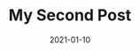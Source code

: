 ---
title: My Second Post
slug: my-second-post
date: 2021-01-10
featureImage: nature.jpeg
excerpt: It is a long established fact that a reader will be distracted by the readable content of a page when looking at its layout.
---